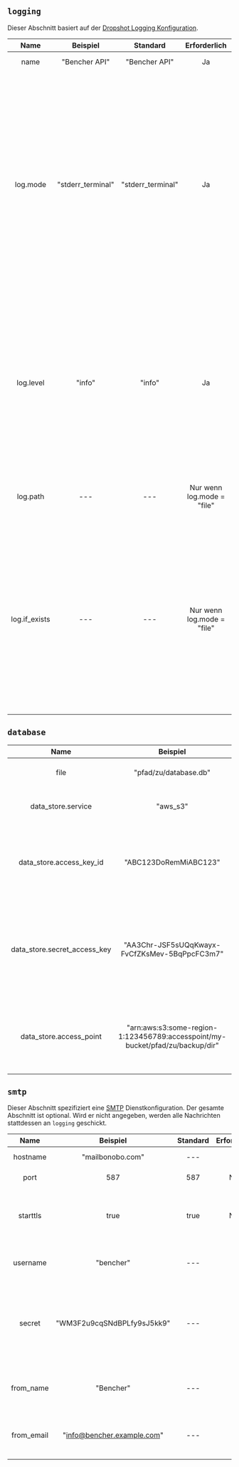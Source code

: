 ## `logging`

Dieser Abschnitt basiert auf der [Dropshot Logging Konfiguration](https://github.com/oxidecomputer/dropshot/tree/v0.9.0#logging).

|     Name      |     Beispiel      |     Standard      |        Erforderlich        |                                                                                                                                                                                                                     Beschreibung                                                                                                                                                                                                                      |
| :-----------: | :---------------: | :---------------: | :------------------------: | :---------------------------------------------------------------------------------------------------------------------------------------------------------------------------------------------------------------------------------------------------------------------------------------------------------------------------------------------------------------------------------------------------------------------------------------------------: |
|     name      |   "Bencher API"   |   "Bencher API"   |             Ja             |                                                                                                                                                                                                            Gibt den Namen des Loggers an.                                                                                                                                                                                                             |
|   log.mode    | "stderr_terminal" | "stderr_terminal" |             Ja             | Steuert, wo das Server-Logging hingeschickt wird. Gültige Modi sind "stderr-terminal" und "file". Wenn der Modus `"stderr-terminal" ist, wird menschenlesbare Ausgabe, wenn möglich mit Farben und anderer Terminalformatierung, an stderr gesendet. Ist der Modus "file", wird Bunyan-Format Ausgabe an den durch log.path angegebenen Dateipfad gesendet. Siehe auch log.if_exists, das steuert, was passiert, wenn der Zielpfad bereits existiert. |
|   log.level   |      "info"       |      "info"       |             Ja             |                                                   Gibt an, wie schwerwiegend die Protokollnachrichten sein sollten, die im Protokoll enthalten sind. Gültige Werte sind "trace", "debug", "info", "warn", "error" und "critical", die in aufsteigender Reihenfolge der Schweregrad sind. Protokollnachrichten der angegebenen Stufe und schwerwiegendere Stufen werden im Protokoll enthalten sein.                                                   |
|   log.path    |        ---        |        ---        | Nur wenn log.mode = "file" |                                                                                                                                                                      Wenn log.mode "file" ist, bestimmt diese Eigenschaft den Pfad zur Protokolldatei. Siehe auch log.if_exists.                                                                                                                                                                      |
| log.if_exists |        ---        |        ---        | Nur wenn log.mode = "file" |                     Wenn log.mode "file" ist, wird durch diese Eigenschaft festgelegt, was passieren soll, wenn die Zielprotokolldatei bereits existiert. Gültige Werte sind "append" (hierbei wird zur vorhandenen Datei hinzugefügt), "truncate" (hierbei wird die vorhandene Datei abgeschnitten und dann verwendet, als ob sie gerade erstellt worden wäre) und "fail" (hierbei beendet der Server sofort mit einem Fehler).                      |


## `database`

|             Name             |                                   Beispiel                                    |              Standard              |              Erforderlich              |                                                                                                 Beschreibung                                                                                                  |
| :--------------------------: | :---------------------------------------------------------------------------: | :--------------------------------: | :------------------------------------: | :-----------------------------------------------------------------------------------------------------------------------------------------------------------------------------------------------------------: |
|             file             |                             "pfad/zu/database.db"                             | "/var/lib/bencher/data/bencher.db" |                   Ja                   |                                                                               Legt fest, wo die Serverdatenbank hingehen soll.                                                                                |
|      data_store.service      |                                   "aws_s3"                                    |                ---                 |                  Nein                  |                                                                   Gibt den entfernten Datenspeicherdienst an. Gültige Werte sind "aws_s3".                                                                    |
|   data_store.access_key_id   |                             "ABC123DoRemMiABC123"                             |                ---                 | Nur wenn data_store.service = "aws_s3" |                                          Wenn data_store.service "aws_s3" ist, gibt diese Eigenschaft die AWS-Zugangsschlüssel-ID an. Siehe auch data_store.service.                                          |
| data_store.secret_access_key |                 "AA3Chr-JSF5sUQqKwayx-FvCfZKsMev-5BqPpcFC3m7"                 |                ---                 | Nur wenn data_store.service = "aws_s3" |                Wenn data_store.service "aws_s3" ist, gibt diese Eigenschaft den AWS geheimen Zugangsschlüssel an. Siehe auch data_store.service. Im Protokoll erscheint es als `************`.                |
|   data_store.access_point    | "arn:aws:s3:some-region-1:123456789:accesspoint/my-bucket/pfad/zu/backup/dir" |                ---                 | Nur wenn data_store.service = "aws_s3" | Wenn data_store.service "aws_s3" ist, gibt diese Eigenschaft den [Zugangspunkt von AWS S3](https://docs.aws.amazon.com/AmazonS3/latest/userguide/using-access-points.html) an. Siehe auch data_store.service. |

## `smtp`

Dieser Abschnitt spezifiziert eine [SMTP](https://de.wikipedia.org/wiki/Simple_Mail_Transfer_Protocol) Dienstkonfiguration.
Der gesamte Abschnitt ist optional.
Wird er nicht angegeben, werden alle Nachrichten stattdessen an `logging` geschickt.

|    Name    |          Beispiel          | Standard | Erforderlich |                                               Beschreibung                                                |
| :--------: | :------------------------: | :------: | :----------: | :-------------------------------------------------------------------------------------------------------: |
|  hostname  |      "mailbonobo.com"      |   ---    |      Ja      |                                        Gibt den SMTP-Hostname an.                                         |
|    port    |            587             |   587    |     Nein     |                                          Gibt den SMTP-Port an.                                           |
|  starttls  |            true            |   true   |     Nein     |                  Kontrolliert, ob die SMTP-Verbindung das STARTTLS-Protokoll verwendet.                   |
|  username  |         "bencher"          |   ---    |      Ja      |                                 Gibt den Benutzernamen beim SMTP-Host an.                                 |
|   secret   | "WM3F2u9cqSNdBPLfy9sJ5kk9" |   ---    |      Ja      | Gibt das Geheimnis für den Benutzernamen beim SMTP-Host an. Im Protokoll erscheint es als `************`. |
| from_name  |         "Bencher"          |   ---    |      Ja      |                    Gibt den Namen an, der im Absenderbereich aller E-Mails erscheint.                     |
| from_email | "info@bencher.example.com" |   ---    |      Ja      |                    Gibt die E-Mail an, die im Absenderbereich aller E-Mails erscheint.                    |
